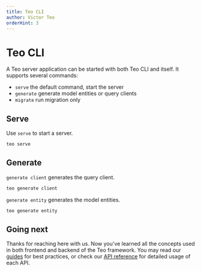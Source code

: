 ```yaml
---
title: Teo CLI
author: Victor Teo
orderHint: 3
---
```


# Teo CLI

A Teo server application can be started with both Teo CLI and itself. It
supports several commands:
- `serve` the default command, start the server
- `generate` generate model entities or query clients
- `migrate` run migration only

## Serve

Use `serve` to start a server.

```sh
teo serve
```

## Generate

`generate client` generates the query client.

```sh
teo generate client
```

`generate entity` generates the model entities.

```sh
teo generate entity
```

## Going next

Thanks for reaching here with us. Now you've learned all the concepts used in
both frontend and backend of the Teo framework. You may read our
[guides](/guides) for best practices, or check our [API reference](/references) for
detailed usage of each API.
